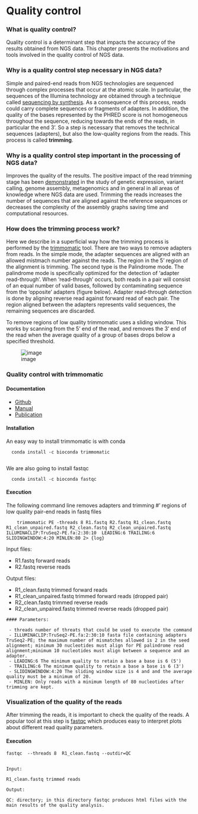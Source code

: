 # Quality control

### What is quality control?

 Quality control is a determinant step that impacts the accuracy of the results obtained from NGS data. This chapter presents the motivations and tools involved in the quality control of NGS data.
 
### Why is a quality control step necessary in NGS data?
 
Simple and paired-end reads from NGS technologies are sequenced through complex processes that occur at the atomic scale. In particular, the sequences of the Illumina technology are obtained through a technique called [sequencing by synthesis](https://www.illumina.com/science/technology/next-generation-sequencing/sequencing-technology.html).
As a consequence of this process, reads could carry complete sequences or fragments of adapters. In addition, the quality of the bases represented by the PHRED score is not homogeneous throughout the sequence, reducing towards the ends of the 
reads, in particular the end 3'. So a step is necessary that removes the technical sequences (adapters), but also the low-quality regions from the reads.
This process is called **trimming**.

### Why is a quality control step important in the processing of NGS data?
 
 Improves the quality of the results. The positive impact of the read trimming stage has been [demonstrated](https://journals.plos.org/plosone/article?id=10.1371/journal.pone.0085024) in the study of genetic expression, variant calling, genome assembly, metagenomics and in general in all areas of knowledge where NGS data are used.
 Trimming the reads increases the number of sequences that are aligned against the reference sequences or decreases the complexity of the assembly graphs saving time and computational resources.
 
### How does the trimming process work?
  
Here we describe in a superficial way how the trimming process is performed by the [trimmomatic](http://www.usadellab.org/cms/?page=trimmomatic)
tool. There are two ways to remove adapters from reads. In the simple mode, the adapter sequences are aligned with an allowed mistmach number against the reads. The region in the 5' region of the alignment is trimming. The second type is the Palindrome mode. The palindrome mode is specifically optimized for the detection of ‘adapter read-through’. When ‘read-through’ occurs, both reads in a pair will consist of
an equal number of valid bases, followed by contaminating sequence from the ‘opposite’ adapters (figure below).  Adapter read-through detection is done by aligning reverse read against forward read of each pair. The region aligned between the adapters represents valid sequences, the remaining sequences are discarded. 

To remove regions of low quality trimmomatic uses a sliding window. This works by scanning from the 5' end of the read, and removes the 3' end of the read when the average quality of a group of bases drops below a specified threshold. 
  
![image](https://user-images.githubusercontent.com/72785049/212085192-8e8514da-9023-4bbc-9729-8add8111eb03.png)


### Quality control with trimmomatic

#### Documentation
  
- [Github](https://github.com/usadellab/Trimmomatic/tree/main/adapters)
- [Manual](http://www.usadellab.org/cms/?page=trimmomatic)
- [Publication](https://doi.org/10.1093/bioinformatics/btu170)

#### Installation 
  
An easy way to install trimmomatic is with conda

```
  conda install -c bioconda trimmomatic
  
```

We are also going to install fastqc

```
  conda install -c bioconda fastqc  

```

#### Execution

The following command line removes adapters and trimming #' regions of low quality pair-end reads in fastq files

```
    trimmomatic PE -threads 8 R1.fastq R2.fastq R1_clean.fastq R1_clean_unpaired.fastq R2_clean.fastq R2_clean_unpaired.fastq  ILLUMINACLIP:TruSeq2-PE.fa:2:30:10  LEADING:6 TRAILING:6  SLIDINGWINDOW:4:20 MINLEN:80 2> {log}
```

Input files:
    
- R1.fastq forward reads
- R2.fastq reverse reads
     
Output files:
    
- R1_clean.fastq trimmed forward reads
- R1_clean_unpaired.fastq trimmed forward reads (dropped pair)
- R2_clean.fastq trimmed reverse reads
- R2_clean_unpaired.fastq  trimmed reverse reads (dropped pair)
    
```
#### Parameters:
  
 - threads number of threats that could be used to execute the command
 - ILLUMINACLIP:TruSeq2-PE.fa:2:30:10 fasta file containing adapters TruSeq2-PE; the maximum number of mismatches allowed is 2 in the seed alignment; minimum 30 nucleotides must align for PE palindrome read alignment;minimum 10 nucleotides must align between a sequence and an adapter.   
 - LEADING:6 The minimum quality to retain a base a base is 6 (5')
 - TRAILING:6 The minimum quality to retain a base a base is 6 (3')
 - SLIDINGWINDOW:4:20 The sliding window size is 4 and and the average quality must be a minimum of 20.
 - MINLEN: Only reads with a minimum length of 80 nucleotides after trimming are kept.

```
  
### Visualization of the quality of the reads

After trimming the reads, it is important to check the quality of the reads. A popular tool at this step is [fastqc](https://www.bioinformatics.babraham.ac.uk/projects/fastqc/) which produces easy to interpret plots about different read quality parameters. 

#### Execution 
 
 ```
 fastqc  --threads 8  R1_clean.fastq --outdir=QC
  
 ```

```
Input:
  
R1_clean.fastq trimmed reads
  
Output:
  
QC: directory; in this directory fastqc produces html files with the main results of the quality analysis.

```
  
